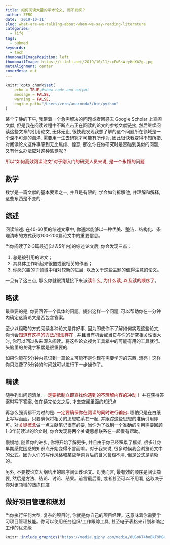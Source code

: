 ```yaml
---
title: 如何阅读大量的学术论文, 而不发疯？
author: ZERO
date: '2019-10-11'
slug: what-are-we-talking-about-when-we-say-reading-literature
categories:
  - life
tags:
  - pubmed
keywords:
  - tech
thumbnailImagePosition: left
thumbnailImage: https://i.loli.net/2019/10/11/zxFwRsWtyHnXA2g.jpg
metaAlignment: center
coverMeta: out
---
```


```r
knitr::opts_chunk$set(
	echo = TRUE,#show code and output
	message = FALSE,
	warning = FALSE,
	engine.path="/Users/zero/anaconda3/bin/python"
)
```

<!--more-->

某个宁静的下午, 我带着一个急需解决的问题或者困惑去 Google Scholar 上查阅文献, 但是我在阅读过程中不断点击正在阅读的论文的参考文献链接, 然后继续阅读这些文章的引用论文, 无休无止, 很快我发现我想了解的这个问题所在领域是一个深不可测的海洋, 需要用一生去研究才可能有所作为, 因此很快我变得不知所措, 对阅读论文这件事感到无比焦虑、惶恐, 那么你在做研究时是否碰到类似的问题, 又有什么办法应对这种感觉呢？


<font color="darkred">所以“如何高效阅读论文”对于刚入门的研究人员来说, 是一个永恒的问题</font> 


## 数学

数学是一篇文献的基本要素之一, 并且是有限的, 学会如何拆解他, 并理解和解释, 这些东西是不变的.

## 综述

阅读综述: 在40-60页的综述文章中, 你通常能够以一种优美、整洁、结构化、条理清晰的方式获取100-200篇论文中的重要信息。

当你阅读了2-3篇最近(过去5年内)的综述论文后, 你会发现三点：

1. 总是被引用的论文；
2. 其具体工作听起来很酷或很相关的作者；
3. 你感兴趣的子领域中相对较新的进展, 以及关于这些主题的值得注意的论文。

一旦有了这三点, 那么你就很清楚接下来该<font color="darkred">读什么, 为什么读, 以及读的顺序了</font>。

## 略读

最重要的是, 你要回答一个具体的问题。提出这样一个问题, 可以帮助你在一分钟内确定这篇论文是否包含答案。

至少以粗略的方式阅读各种论文是件好事, 因为即使你不了解如何实现这些论文, 你也会<font color="darkred">知道有这样的方法/想法存在</font> , 并且当有机会或当它与你的研究相关性很大时, 你可以回过头来深入阅读。将这些论文视为工具箱中的可能有用的工具就行。头脑里的关键字积累是很重要的.

如果你能在5分钟内意识到一篇论文可能不是你现在需要学习的东西, 漂亮！这样你只浪费了5分钟的时间就可以进行下一步操作了。

## 精读

随手列出问题清单, <font color="darkred">一定要抵制立即查找你遇到的不理解内容的冲动！</font> 并在获得答案时写下答案, 仅在读完论文之后, 才去查阅里面的知识点

再怎么强调都不为过的是: <font color="darkred">一定要确保你在阅读的同时进行输出. </font> 哪怕只是在白纸上写写画画。只要确保将相关的思想联系在一起, 并跟踪这些思想的准确引用即可。对<font color="darkred">关键概念</font>做一点文献笔记很有必要, 当你为了找到一个准确的引用需要回顾1-3年前读过的论文时, 你会发现将两个关键思想联系在一起很有帮助。

慢慢地, 随着你的进步, 你将开始了解更多, 并且由于你已经积累了框架, 很多让你早期感觉困惑的知识点开始变得不言而喻。对于我来说, 很多时候我会浏览论文中的公式。因为人们的写作风格和某些单词背后的含义含糊不清, 但是公式是清晰的。


另外, 不要按论文大纲给出的顺序阅读该论文。对我而言, 最有效的顺序是阅读摘要, 然后是方法、结论、讨论、结果。前言最后看, 或者甚至可以不用看, 这取决于你对该领域的熟练程度


## 做好项目管理和规划

当你执行任何大型, 复杂的项目时, 你就是你自己的项目经理。这意味着你需要学习项目管理技能。你可以使用任务组织/工作跟踪工具, 甚至电子表格来计划和确定工作的优先级


```r
knitr::include_graphics("https://media.giphy.com/media/8UGoKT4boBkF9MGUb3/giphy.gif")
```